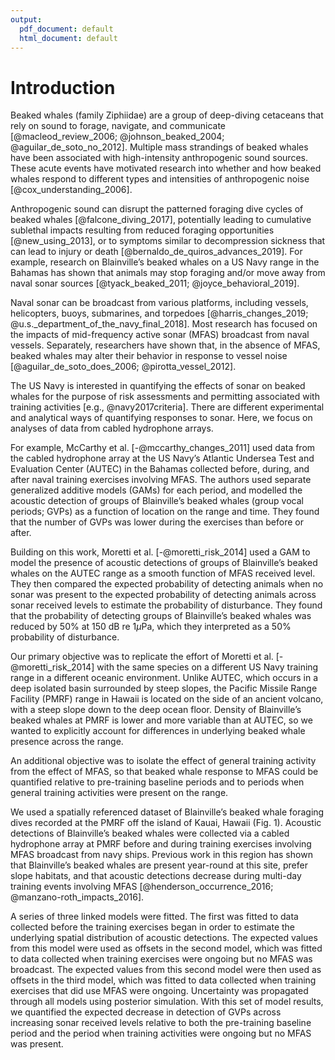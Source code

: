 ```yaml
---
output:
  pdf_document: default
  html_document: default
---
```

# Introduction

Beaked whales (family Ziphiidae) are a group of deep-diving cetaceans that rely on sound to forage, navigate, and communicate [@macleod_review_2006; @johnson_beaked_2004; @aguilar_de_soto_no_2012].  Multiple mass strandings of beaked whales have been associated with high-intensity anthropogenic sound sources.  These acute events have motivated research into whether and how beaked whales respond to different types and intensities of anthropogenic noise [@cox_understanding_2006].

Anthropogenic sound can disrupt the patterned foraging dive cycles of beaked whales [@falcone_diving_2017], potentially leading to cumulative sublethal impacts resulting from reduced foraging opportunities [@new_using_2013], or to symptoms similar to decompression sickness that can lead to injury or death [@bernaldo_de_quiros_advances_2019].  For example, research on Blainville's beaked whales \textit{Mesoplodon densirostris} on a US Navy range in the Bahamas has shown that animals may stop foraging and/or move away from naval sonar sources [@tyack_beaked_2011; @joyce_behavioral_2019].

Naval sonar can be broadcast from various platforms, including vessels, helicopters, buoys, submarines, and torpedoes [@harris_changes_2019; @u.s._department_of_the_navy_final_2018].  Most research has focused on the impacts of mid-frequency active sonar (MFAS) broadcast from naval vessels.  Separately, researchers have shown that, in the absence of MFAS, beaked whales may alter their behavior in response to vessel noise [@aguilar_de_soto_does_2006; @pirotta_vessel_2012].  

The US Navy is interested in quantifying the effects of sonar on beaked whales for the purpose of risk assessments and permitting associated with training activities [e.g., @navy2017criteria].  There are different experimental and analytical ways of quantifying responses to sonar.  Here, we focus on analyses of data from cabled hydrophone arrays.

For example, McCarthy et al. [-@mccarthy_changes_2011] used data from the cabled hydrophone array at the US Navy's Atlantic Undersea Test and Evaluation Center (AUTEC) in the Bahamas collected before, during, and after naval training exercises involving MFAS.  The authors used separate generalized additive models (GAMs) for each period, and modelled the acoustic detection of groups of Blainville's beaked whales (group vocal periods; GVPs) as a function of location on the range and time.  They found that the number of GVPs was lower during the exercises than before or after.  

Building on this work, Moretti et al. [-@moretti_risk_2014] used a GAM to model the presence of acoustic detections of groups of Blainville’s beaked whales on the AUTEC range as a smooth function of MFAS received level. They then compared the expected probability of detecting animals when no sonar was present to the expected probability of detecting animals across sonar received levels to estimate the probability of disturbance. They found that the probability of detecting groups of Blainville's beaked whales was reduced by 50\% at 150 dB re 1$\mu$Pa, which they interpreted as a 50\% probability of disturbance. 

Our primary objective was to replicate the effort of Moretti et al. [-@moretti_risk_2014] with the same species on a different US Navy training range in a different oceanic environment. Unlike AUTEC, which occurs in a deep isolated basin surrounded by steep slopes, the Pacific Missile Range Facility (PMRF) range in Hawaii is located on the side of an ancient volcano, with a steep slope down to the deep ocean floor. Density of Blainville's beaked whales at PMRF is lower and more variable than at AUTEC, so we wanted to explicitly account for differences in underlying beaked whale presence across the range.

An additional objective was to isolate the effect of general training activity from the effect of MFAS, so that beaked whale response to MFAS could be quantified relative to pre-training baseline periods and to periods when general training activities were present on the range.

We used a spatially referenced dataset of Blainville's beaked whale foraging dives recorded at the PMRF off the island of Kauai, Hawaii (Fig. 1).  Acoustic detections of Blainville's beaked whales were collected via a cabled hydrophone array at PMRF before and during training exercises involving MFAS broadcast from navy ships.  Previous work in this region has shown that Blainville's beaked whales are present year-round at this site, prefer slope habitats, and that acoustic detections decrease during multi-day training events involving MFAS [@henderson_occurrence_2016; @manzano-roth_impacts_2016].  

A series of three linked models were fitted.  The first was fitted to data collected before the training exercises began in order to estimate the underlying spatial distribution of acoustic detections.  The expected values from this model were used as offsets in the second model, which was fitted to data collected when training exercises were ongoing but no MFAS was broadcast.  The expected values from this second model were then used as offsets in the third model, which was fitted to data collected when training exercises that did use MFAS were ongoing.  Uncertainty was propagated through all models using posterior simulation.  With this set of model results, we quantified the expected decrease in detection of GVPs across increasing sonar received levels relative to both the pre-training baseline period and the period when training activities were ongoing but no MFAS was present. 
